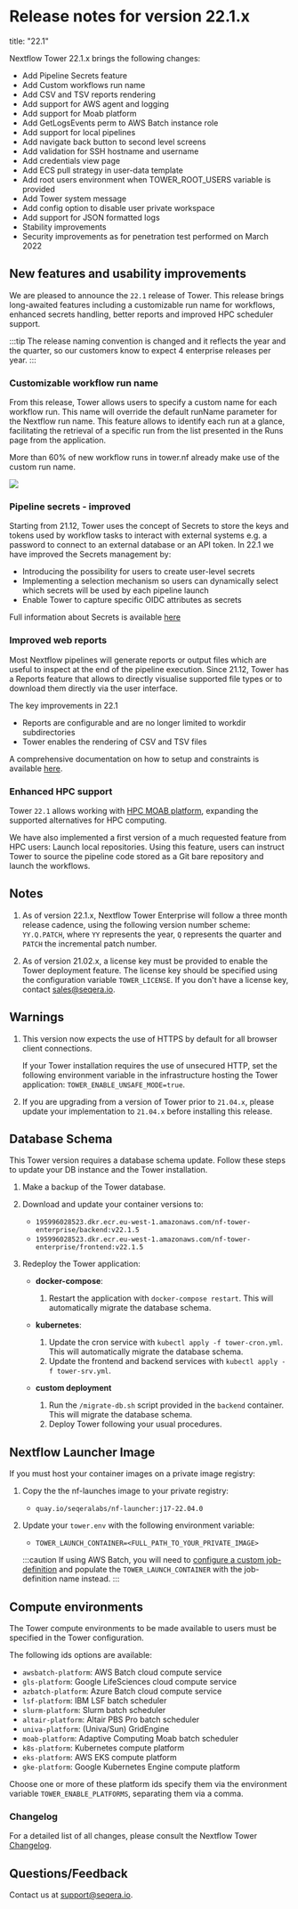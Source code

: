 # Release notes for version 22.1.x

title: "22.1"

Nextflow Tower 22.1.x brings the following changes:

- Add Pipeline Secrets feature
- Add Custom workflows run name
- Add CSV and TSV reports rendering
- Add support for AWS agent and logging
- Add support for Moab platform
- Add GetLogsEvents perm to AWS Batch instance role
- Add support for local pipelines
- Add navigate back button to second level screens
- Add validation for SSH hostname and username
- Add credentials view page
- Add ECS pull strategy in user-data template
- Add root users environment when TOWER_ROOT_USERS variable is provided
- Add Tower system message
- Add config option to disable user private workspace
- Add support for JSON formatted logs
- Stability improvements
- Security improvements as for penetration test performed on March 2022

## New features and usability improvements

We are pleased to announce the `22.1` release of Tower. This release brings long-awaited features including a customizable run name for workflows, enhanced secrets handling, better reports and improved HPC scheduler support.

:::tip
The release naming convention is changed and it reflects the year and the quarter, so our customers know to expect 4 enterprise releases per year.
:::

### Customizable workflow run name

From this release, Tower allows users to specify a custom name for each workflow run. This name will override the default runName parameter for the Nextflow run name. This feature allows to identify each run at a glance, facilitating the retrieval of a specific run from the list presented in the Runs page from the application.

More than 60% of new workflow runs in tower.nf already make use of the custom run name.

![](./_images/custom-run-name.png)

### Pipeline secrets - improved

Starting from 21.12, Tower uses the concept of Secrets to store the keys and tokens used by workflow tasks to interact with external systems e.g. a password to connect to an external database or an API token. In 22.1 we have improved the Secrets management by:

- Introducing the possibility for users to create user-level secrets
- Implementing a selection mechanism so users can dynamically select which secrets will be used by each pipeline launch
- Enable Tower to capture specific OIDC attributes as secrets

Full information about Secrets is available [here](https://help.tower.nf/latest/secrets/overview/)

### Improved web reports

Most Nextflow pipelines will generate reports or output files which are useful to inspect at the end of the pipeline execution. Since 21.12, Tower has a Reports feature that allows to directly visualise supported file types or to download them directly via the user interface.

The key improvements in 22.1

- Reports are configurable and are no longer limited to workdir subdirectories
- Tower enables the rendering of CSV and TSV files

A comprehensive documentation on how to setup and constraints is available [here](https://help.tower.nf/latest/reports/overview/).

### Enhanced HPC support

Tower `22.1` allows working with [HPC MOAB platform](https://adaptivecomputing.com/moab-hpc-suite/ "
"), expanding the supported alternatives for HPC computing.

We have also implemented a first version of a much requested feature from HPC users: Launch local repositories. Using this feature, users can instruct Tower to source the pipeline code stored as a Git bare repository and launch the workflows.

## Notes

1. As of version 22.1.x, Nextflow Tower Enterprise will follow a three month release cadence, using the following version number scheme: `YY.Q.PATCH`, where `YY` represents the year, `Q` represents the quarter and `PATCH` the incremental patch number.

2. As of version 21.02.x, a license key must be provided to enable the Tower deployment feature. The license key should be specified using the configuration variable `TOWER_LICENSE`. If you don't have a license key, contact sales@seqera.io.

## Warnings

1. This version now expects the use of HTTPS by default for all browser client connections.

   If your Tower installation requires the use of unsecured HTTP, set the following environment variable in the infrastructure hosting the Tower application: `TOWER_ENABLE_UNSAFE_MODE=true`.

2. If you are upgrading from a version of Tower prior to `21.04.x`, please update your implementation to `21.04.x` before installing this release.

## Database Schema

This Tower version requires a database schema update. Follow these steps to update your DB instance and the Tower installation.

1. Make a backup of the Tower database.

2. Download and update your container versions to:

   - `195996028523.dkr.ecr.eu-west-1.amazonaws.com/nf-tower-enterprise/backend:v22.1.5`
   - `195996028523.dkr.ecr.eu-west-1.amazonaws.com/nf-tower-enterprise/frontend:v22.1.5`

3. Redeploy the Tower application:

   - **docker-compose**:

     1. Restart the application with `docker-compose restart`. This will automatically migrate the database schema.

   - **kubernetes**:

     1. Update the cron service with `kubectl apply -f tower-cron.yml`. This will automatically migrate the database schema.
     2. Update the frontend and backend services with `kubectl apply -f tower-srv.yml`.

   - **custom deployment**

     1. Run the `/migrate-db.sh` script provided in the `backend` container. This will migrate the database schema.
     2. Deploy Tower following your usual procedures.

## Nextflow Launcher Image

If you must host your container images on a private image registry:

1.  Copy the the nf-launches image to your private registry:

    - `quay.io/seqeralabs/nf-launcher:j17-22.04.0`

2.  Update your `tower.env` with the following environment variable:

    - `TOWER_LAUNCH_CONTAINER=<FULL_PATH_TO_YOUR_PRIVATE_IMAGE>`

    :::caution
    If using AWS Batch, you will need to [configure a custom job-definition](../advanced-topics/custom-launch-container.mdx) and populate the `TOWER_LAUNCH_CONTAINER` with the job-definition name instead.
    :::

## Compute environments

The Tower compute environments to be made available to users must be specified in the Tower configuration.

The following ids options are available:

- `awsbatch-platform`: AWS Batch cloud compute service
- `gls-platform`: Google LifeSciences cloud compute service
- `azbatch-platform`: Azure Batch cloud compute service
- `lsf-platform`: IBM LSF batch scheduler
- `slurm-platform`: Slurm batch scheduler
- `altair-platform`: Altair PBS Pro batch scheduler
- `univa-platform`: (Univa/Sun) GridEngine
- `moab-platform`: Adaptive Computing Moab batch scheduler
- `k8s-platform`: Kubernetes compute platform
- `eks-platform`: AWS EKS compute platform
- `gke-platform`: Google Kubernetes Engine compute platform

Choose one or more of these platform ids specify them via the environment variable `TOWER_ENABLE_PLATFORMS`, separating them via a comma.

### Changelog

For a detailed list of all changes, please consult the Nextflow Tower [Changelog](./changelog.mdx).

## Questions/Feedback

Contact us at [support@seqera.io](mailto:support@seqera.io).
